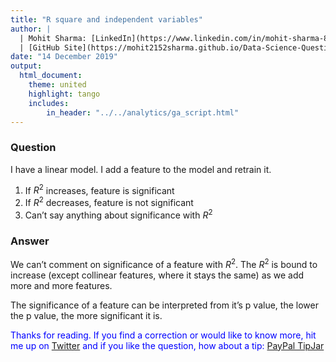 ```yaml
---
title: "R square and independent variables"
author: |
  | Mohit Sharma: [LinkedIn](https://www.linkedin.com/in/mohit-sharma-82030487/), [Twitter](https://twitter.com/mohitsh48631107)
  | [GitHub Site](https://mohit2152sharma.github.io/Data-Science-Question-A-Day/), [Repository](https://github.com/mohit2152sharma/Data-Science-Question-A-Day)
date: "14 December 2019"
output: 
  html_document:
    theme: united
    highlight: tango
    includes:
        in_header: "../../analytics/ga_script.html"
---
```


### Question
I have a linear model. I add a feature to the model and retrain it. 

  1. If $R^2$ increases, feature is significant
  2. If $R^2$ decreases, feature is not significant
  3. Can't say anything about significance with $R^2$

### Answer

We can't comment on significance of a feature with $R^2$. The $R^2$ is bound to increase (except collinear features, where it stays the same) as we add more and more features. 

The significance of a feature can be interpreted from it's p value, the lower the p value, the more significant it is.


<span style='color:blue'>Thanks for reading. If you find a correction or would like to know more, hit me up on <a href='https://twitter.com/data_question'>Twitter</a> and if you like the question, how about a tip: <a href='https://www.paypal.me/mohit2013'>PayPal TipJar</a></span>